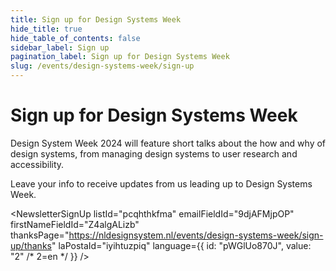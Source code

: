 ```yaml
---
title: Sign up for Design Systems Week
hide_title: true
hide_table_of_contents: false
sidebar_label: Sign up
pagination_label: Sign up for Design Systems Week
slug: /events/design-systems-week/sign-up
---
```



# Sign up for Design Systems Week

Design System Week 2024 will feature short talks about the how and why of design systems, from managing design systems to user research and accessibility.

Leave your info to receive updates from us leading up to Design Systems Week.

<NewsletterSignUp
  listId="pcqhthkfma"
  emailFieldId="9djAFMjpOP"
  firstNameFieldId="Z4algALizb"
  thanksPage="https://nldesignsystem.nl/events/design-systems-week/sign-up/thanks"
  laPostaId="iyihtuzpiq"
  language={{ id: "pWGlUo870J", value: "2" /* 2=en */ }}
/>
